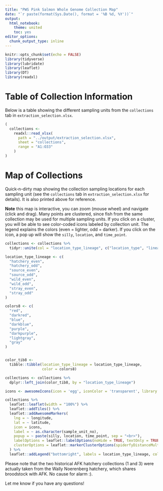 ```yaml
---
title: "PWS Pink Salmon Whole Genome Collection Map"
date: "`r paste(format(Sys.Date(), format = '%B %d, %Y'))`"
output:
  html_notebook:
    theme: united
    toc: yes
editor_options: 
  chunk_output_type: inline
---
```


```r
knitr::opts_chunk$set(echo = FALSE)
library(tidyverse)
library(lubridate)
library(leaflet)
library(DT)
library(readxl)
```

# Table of Collection Information

Below is a table showing the different sampling units from the `collections` tab in `extraction_selection.xlsx`.
```r
(
  collections <-
    readxl::read_xlsx(
      path = "../output/extraction_selection.xlsx",
      sheet = "collections",
      range = "A1:O33"
    ) 
)
```

# Map of Collections

Quick-n-dirty map showing the collection sampling locations for each sampling unit (see the `collections` tab in  `extraction_selection.xlsx` for details). It is also printed above for reference.

**Note** this map is interactive, you can zoom (mouse wheel) and navigate (click and drag). Many points are clustered, since fish from the same collection may be used for multiple sampling units. If you click on a cluster, you will be able to see color-coded icons labeled by collection unit. The legend explains the colors (even = lighter, odd = darker). If you click on the icon, a pop up will show the `silly`, `location`, and `time_point`.
```r
collections <- collections %>% 
  tidyr::unite(col = "location_type_lineage", c("location_type", "lineage"))

location_type_lineage <- c(
  "hatchery_even",
  "hatchery_odd",
  "source_even",
  "source_odd",
  "wild_even",
  "wild_odd",
  "stray_even",
  "stray_odd"
)

colors8 <- c(
  "red",
  "darkred",
  "blue",
  "darkblue",
  "purple",
  "darkpurple",
  "lightgray",
  "gray"
)


color_tib8 <-
  tibble::tibble(location_type_lineage = location_type_lineage,
                 color = colors8)

collections <- collections %>%
  dplyr::left_join(color_tib8, by = "location_type_lineage")

icons <- awesomeIcons(icon = 'egg', iconColor = 'transparent', library = 'ion', markerColor = collections$color)

collections %>%
  leaflet::leaflet(width = "100%") %>%
  leaflet::addTiles() %>%
  leaflet::addAwesomeMarkers(
    lng = ~ longitude,
    lat = ~ latitude,
    icon = icons,
    label = ~ as.character(sample_unit_no),
    popup = ~ paste(silly, location, time_point, sep = "<br>"),
    labelOptions = leaflet::labelOptions(noHide = TRUE, textOnly = TRUE, direction = "top"),
    clusterOptions = leaflet::markerClusterOptions(spiderfyDistanceMultiplier = 1.2)
  ) %>% 
  leaflet::addLegend("bottomright", labels = location_type_lineage, colors = c(colors8[1:4], "magenta", colors8[c(5, 7:8)]), opacity = 1)
```

Please note that the two historical AFK hatchery collections (1 and 3) were actually taken from the Wally Noerenberg hatchery, which shares broodstock with AFK. No cause for alarm :).

Let me know if you have any questions!

